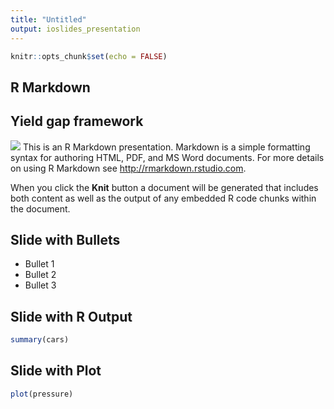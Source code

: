```yaml
---
title: "Untitled"
output: ioslides_presentation
---
```


```r
knitr::opts_chunk$set(echo = FALSE)
```

## R Markdown
## Yield gap framework
![](D:/Data/Projects/ETHYG/FigTab/Yield_gap_framework.png)
This is an R Markdown presentation. Markdown is a simple formatting syntax for authoring HTML, PDF, and MS Word documents. For more details on using R Markdown see <http://rmarkdown.rstudio.com>.

When you click the **Knit** button a document will be generated that includes both content as well as the output of any embedded R code chunks within the document.

## Slide with Bullets

- Bullet 1
- Bullet 2
- Bullet 3

## Slide with R Output

```r
summary(cars)
```

## Slide with Plot

```r
plot(pressure)
```

